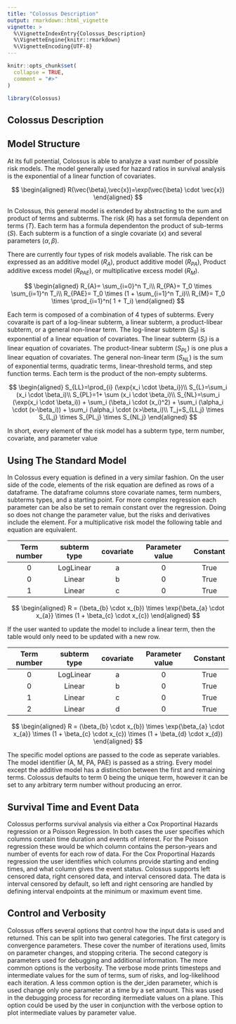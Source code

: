 ```yaml
---
title: "Colossus Description"
output: rmarkdown::html_vignette
vignette: >
  %\VignetteIndexEntry{Colossus_Description}
  %\VignetteEngine{knitr::rmarkdown}
  %\VignetteEncoding{UTF-8}
---
```


```r
knitr::opts_chunk$set(
  collapse = TRUE,
  comment = "#>"
)
```

```r
library(Colossus)
```

## Colossus Description


## Model Structure

At its full potential, Colossus is able to analyze a vast number of possible risk models. The model generally used for hazard ratios in survival analysis is the exponential of a linear function of covariates.

$$
\begin{aligned}
    R(\vec{\beta},\vec{x})=\exp(\vec{\beta} \cdot \vec{x})
\end{aligned}
$$

In Colossus, this general model is extended by abstracting to the sum and product of terms and subterms. The risk ($R$) has a set formula dependent on terms ($T$). Each term has a formula dependenton the product of sub-terms ($S$). Each subterm is a function of a single covariate ($x$) and several parameters ($\alpha,\beta$).

There are currently four types of risk models avaliable. The risk can be expressed as an additive model ($R_A$), product additive model ($R_{PA}$), Product additive excess model ($R_{PAE}$), or multiplicative excess model ($R_M$).

$$
\begin{aligned}
    R_{A}= \sum_{i=0}^n T_i\\
    R_{PA}= T_0 \times \sum_{i=1}^n T_i\\
    R_{PAE}= T_0 \times (1 + \sum_{i=1}^n T_i)\\
    R_{M}= T_0 \times \prod_{i=1}^n( 1 + T_i)
\end{aligned}
$$

Each term is composed of a combination of 4 types of subterms. Every covaraite is part of a log-linear subterm, a linear subterm, a product-libear subterm, or a general non-linear term. The log-linear subterm ($S_{ll}$) is exponential of a linear equation of covariates. The linear subterm ($S_l$) is a linear equation of covariates. The product-linear subterm ($S_{PL}$) is one plus a linear equation of covariates. The general non-linear term ($S_{NL}$) is the sum of exponential terms, quadratic terms, linear-threshold terms, and step function terms. Each term is the product of the non-empty subterms.

$$
\begin{aligned}
    S_{LL}=\prod_{i} (\exp{x_i \cdot \beta_i})\\
    S_{L}=\sum_i (x_i \cdot \beta_i)\\
    S_{PL}=1+ \sum (x_i \cdot \beta_i)\\
    S_{NL}=\sum_i (\exp(x_i \cdot \beta_i)) + \sum_i (\beta_i \cdot (x_i)^2) + \sum_i (\alpha_i \cdot (x-\beta_i)) + \sum_i (\alpha_i \cdot (x>\beta_i)\\
    T_j=S_{LL,j} \times S_{L,j} \times S_{PL,j} \times S_{NL,j}
\end{aligned}
$$

In short, every element of the risk model has a subterm type, term number, covariate, and parameter value

## Using The Standard Model

In Colossus every equation is defined in a very similar fashion. On the user side of the code, elements of the risk equation are defined as rows of a dataframe. The dataframe columns store covariate names, term numbers, subterms types, and a starting point. For more complex regression each parameter can be also be set to remain constant over the regression. Doing so does not change the parameter value, but the risks and derivatives include the element. For a multiplicative risk model the following table and equation are equivalent.


| Term number | subterm type | covariate | Parameter value | Constant |
| :---------: | :----------: | :-------: | :-------------: | :------: |
| 0           | LogLinear    | a         | 0               | True     |
| 0           | Linear       | b         | 0               | True     |
| 1           | Linear       | c         | 0               | True     |

$$
\begin{aligned}
    R = (\beta_{b} \cdot x_{b}) \times \exp{\beta_{a} \cdot x_{a}} \times (1 + \beta_{c} \cdot x_{c})
\end{aligned}
$$

If the user wanted to update the model to include a linear term, then the table would only need to be updated with a new row.

| Term number | subterm type | covariate | Parameter value | Constant |
| :---------: | :----------: | :-------: | :-------------: | :------: |
| 0           | LogLinear    | a         | 0               | True     |
| 0           | Linear       | b         | 0               | True     |
| 1           | Linear       | c         | 0               | True     |
| 2           | Linear       | d         | 0               | True     |

$$
\begin{aligned}
    R = (\beta_{b} \cdot x_{b}) \times \exp{\beta_{a} \cdot x_{a}} \times (1 + \beta_{c} \cdot x_{c}) \times (1 + \beta_{d} \cdot x_{d})
\end{aligned}
$$

The specific model options are passed to the code as seperate variables. The model identifier (A, M, PA, PAE) is passed as a string. Every model except the additive model has a distinction between the first and remaining terms. Colossus defaults to term 0 being the unique term, however it can be set to any arbitrary term number without producing an error.

## Survival Time and Event Data

Colossus performs survival analysis via either a Cox Proportinal Hazards regression or a Poisson Regression. In both cases the user specifies which columns contain time duration and events of interest. For the Poisson regression these would be which column contains the person-years and number of events for each row of data. For the Cox Proportinal Hazards regression the user identifies which columns provide starting and ending times, and what column gives the event status. Colossus supports left censored data, right censored data, and interval censored data. The data is interval censored by default, so left and right censoring are handled by defining interval endpoints at the minimum or maximum event time.

## Control and Verbosity

Colossus offers several options that control how the input data is used and returned. This can be split into two general categories. The first category is convergence parameters. These cover the number of iterations used, limits on parameter changes, and stopping criteria. The second category is parameters used for debugging and additional information. The more common options is the verbosity. The verbose mode prints timesteps and intermediate values for the sum of terms, sum of risks, and log-likelihood each iteration. A less common option is the der_iden parameter, which is used change only one parameter at a time by a set amount. This was used in the debugging process for recording itermediate values on a plane. This option could be used by the user in conjunction with the verbose option to plot intermediate values by parameter value.


